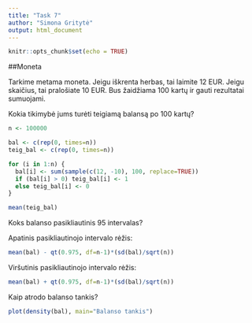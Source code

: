 ```yaml
---
title: "Task 7"
author: "Simona Gritytė"
output: html_document
---
```


```r
knitr::opts_chunk$set(echo = TRUE)
```

##Moneta

Tarkime metama moneta. Jeigu iškrenta herbas, tai laimite 12 EUR. Jeigu skaičius, tai pralošiate 10 EUR. Bus žaidžiama 100 kartų ir gauti rezultatai sumuojami.

Kokia tikimybė jums turėti teigiamą balansą po 100 kartų?

```r
n <- 100000

bal <- c(rep(0, times=n))
teig_bal <- c(rep(0, times=n))

for (i in 1:n) {
  bal[i] <- sum(sample(c(12, -10), 100, replace=TRUE))
  if (bal[i] > 0) teig_bal[i] <- 1
  else teig_bal[i] <- 0
}

mean(teig_bal)
```

Koks balanso pasikliautinis 95 intervalas?

Apatinis pasikliautinojo intervalo rėžis:

```r
mean(bal) - qt(0.975, df=n-1)*(sd(bal)/sqrt(n))
```

Viršutinis pasikliautinojo intervalo rėžis:

```r
mean(bal) + qt(0.975, df=n-1)*(sd(bal)/sqrt(n))
```

Kaip atrodo balanso tankis?

```r
plot(density(bal), main="Balanso tankis")
```